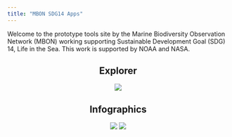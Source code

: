 ```yaml
---
title: "MBON SDG14 Apps"
---
```


Welcome to the prototype tools site by the Marine Biodiversity Observation Network (MBON) working supporting Sustainable Development Goal (SDG) 14, Life in the Sea. This work is supported by NOAA and NASA.

<center>
## Explorer

[![](images/explorer_screen.png)](http://mbon.marine.usf.edu:3838/explorer/)

## Infographics

[![](images/info-fk_screen.png)](https://marinebon.github.io/info-fk/corals.html)
[![](images/info-mb_screen.png)](https://marinebon.github.io/info-mb/pelagic.html)
</center>
